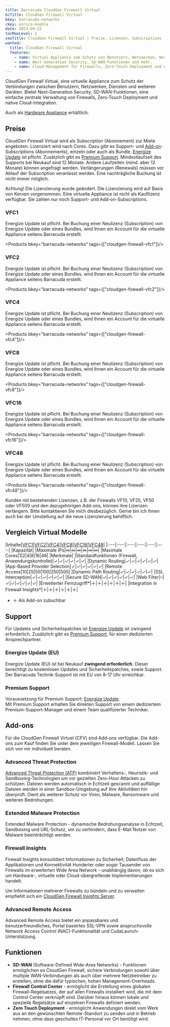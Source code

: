 ---
title: Barracuda CloudGen Firewall Virtual
bcTitle: CloudGen Firewall Virtual
bkey: barracuda-networks
ckey: enrico-koehle
date: 2023-09-22
tocMaxLevel: 2
seoTitle: CloudGen Firewall Virtual | Preise, Lizenzen, Subscriptions
wanted:
  title: CloudGen Firewall Virtual
  features:
    - name: Virtual Appliance zum Schutz von Benutzern, Netzwerken, Workloads und Geräten.
    - name: Next-Generation Security, SD-WAN-Funktionen und mehr.
    - name: Cloud-Management für Firewalls, Zero-Touch Deployment und native Cloud-Integration.
---



<Intro>

CloudGen Firewall Virtual, eine virtuelle Appliance zum Schutz der Verbindungen zwischen Benutzern, Netzwerken, Diensten und weiteren Geräten. Bietet Next-Generation Security, SD-WAN-Funktionen, eine einfache zentrale Verwaltung von Firewalls, Zero-Touch Deployment und native Cloud-Integration.

Auch als [Hardware Appliance](/hersteller/barracuda-networks/cloudgen-firewall/) erhältlich.

</Intro>

<TOC />



## Preise

CloudGen Firewall Virtual wird als Subscription (Abonnement) zur Miete angeboten. Lizenziert wird nach Cores. Dazu gibt es Support- und [Add-on](#add-ons)-Subscriptions (Abonnements), einzeln oder auch als Bundle. [Energize Update](#energize-update-eu) ist pflicht. Zusätzlich gibt es [Premium Support](#premium-support). Mindestlaufzeit des Supports bei Neukauf sind 12 Monate. Andere Laufzeiten (mind. aber 12 Monate) können angefragt werden. Verlängerungen (Renewals) müssen vor Ablauf der Subscription veranlasst werden. Eine nachträgliche Buchung ist nicht immer möglich.

<Info>

Achtung! Die Lizenzierung wurde geändert. Die Lizenzierung wird auf Basis von Kernen vorgenommen. Eine virtuelle Appliance ist nicht als Kauflizenz verfügbar. Sie zahlen nur noch Support- und Add-on-Subscriptions.

</Info>

### VFC1

Energize Update ist pflicht. Bei Buchung einer Neulizenz (Subscription) von Energize Update oder eines Bundles, wird Ihnen ein Account für die virtuelle Appliance seitens Barracuda erstellt.

<Products bkey="barracuda-networks" tags={["cloudgen-firewall-vfc1"]}/>

### VFC2

Energize Update ist pflicht. Bei Buchung einer Neulizenz (Subscription) von Energize Update oder eines Bundles, wird Ihnen ein Account für die virtuelle Appliance seitens Barracuda erstellt.

<Products bkey="barracuda-networks" tags={["cloudgen-firewall-vfc2"]}/>


### VFC4

Energize Update ist pflicht. Bei Buchung einer Neulizenz (Subscription) von Energize Update oder eines Bundles, wird Ihnen ein Account für die virtuelle Appliance seitens Barracuda erstellt.

<Products bkey="barracuda-networks" tags={["cloudgen-firewall-vfc4"]}/>

### VFC8

Energize Update ist pflicht. Bei Buchung einer Neulizenz (Subscription) von Energize Update oder eines Bundles, wird Ihnen ein Account für die virtuelle Appliance seitens Barracuda erstellt.

<Products bkey="barracuda-networks" tags={["cloudgen-firewall-vfc8"]}/>

### VFC16

Energize Update ist pflicht. Bei Buchung einer Neulizenz (Subscription) von Energize Update oder eines Bundles, wird Ihnen ein Account für die virtuelle Appliance seitens Barracuda erstellt.

<Products bkey="barracuda-networks" tags={["cloudgen-firewall-vfc16"]}/>

### VFC48

Energize Update ist pflicht. Bei Buchung einer Neulizenz (Subscription) von Energize Update oder eines Bundles, wird Ihnen ein Account für die virtuelle Appliance seitens Barracuda erstellt.

<Products bkey="barracuda-networks" tags={["cloudgen-firewall-vfc48"]}/>

<GetInTouch variant="info">

Kunden mit bestehenden Lizenzen, z.B. der Firewalls VF10, VF25, VF50 oder VF500 und den dazugehörigen Add-ons, können ihre Lizenzen verlängern. Bitte kontaktieren Sie mich diesbezüglich. Gerne bin ich Ihnen auch bei der Umstellung auf die neue Lizenzierung behilflich.

</GetInTouch>


## Vergleich Virtual Modelle


|Inhalte|[VFC1](#vfc1)|[VFC2](#vfc2)|[VFC4](#vfc4)|[VFC8](#vfc8)|[VFC16](#vfc16)|[VFC48](#vfc48)|
|:---|:---:|:---:|:---:|:---:|:---:|
|Kapazität|
|Maximale IPs|∞|∞|∞|∞|∞|∞|
|Maximale Cores|1|2|4|8|16|48|
|Merkmale|
|Standardfunktionen (Firewall, Anwendungskontrolle)|✓|✓|✓|✓|✓|✓|
|Dynamic Routing|✓|✓|✓|✓|✓|✓|
|App-Based Provider Selection|✓|✓|✓|✓|✓|✓|
|Remote Access|10|25|50|100|250|500|
|Dynamic Path Routing|✓|✓|✓|✓|✓|✓|
|SSL Interception|✓|✓|✓|✓|✓|✓|
|Secure SD-WAN|✓|✓|✓|✓|✓|✓|
|Web Filter|–|✓|✓|✓|✓|✓|✓|
|Erweiterter Fernzugriff*|＋|＋|＋|＋|＋|＋|
|Integration in Firewall Insights*|＋|＋|＋|＋|＋|＋|

* ＋ Als Add-on zubuchbar


## Support

Für Updates und Sicherheitspatches ist [Energize Update](#energize-update-eu) ist zwingend erforderlich. Zusätzlich gibt es [Premium Support](#premium-support), für einen dedizierten Ansprechpartner.


### Energize Update (EU)

Energize Update (EU) ist bei Neukauf **zwingend erforderlich**. Dieser berechtigt zu kostenlosen Updates und Sicherheitspatches, sowie Support. Der Barracuda Technik-Support ist mit EU von 8-17 Uhr erreichbar.



### Premium Support

Voraussetzung für Premium Support: [Energize Update](#energize-update-eu). <br />
Mit Premium Support erhalten Sie direkten Support von einem dediziertem Premium-Support-Manager und einem Team qualifizierter Techniker.

## Add-ons

Für die CloudGen Firewall Virtuel (CFV) sind Add-ons verfügbar. Die Add-ons zum Kauf finden Sie unter dem jeweiligen Firewall-Modell. Lassen Sie sich von mir individuell beraten.

### Advanced Threat Protection

[Advanced Threat Protection (ATP)](https://de.barracuda.com/solutions/advanced-threat-protection) kombiniert Verhaltens-, Heuristik- und Sandboxing-Technologien um vor gezielten Zero-Hour Attacken zu schützen. Dateien werden automatisch in Echtzeit gescannt und auffällige Dateien werden in einer Sandbox-Umgebung auf ihre Aktivitäten hin überprüft. Dient als weiterer Schutz vor Viren, Malware, Ransomware und weiteren Bedrohungen.

### Extended Malware Protection

Extended Malware Protection - dynamische Bedrohungsanalyse in Echtzeit, Sandboxing und URL-Schutz, um zu verhindern, dass E-Mail Nutzer von Malware beeinträchtigt werden.

### Firewall Insights

Firewall Insights konsolidiert Informationen zu Sicherheit, Datenfluss der Applikationen und Konnektivität Hunderter oder sogar Tausender von Firewalls im erweiterten Wide Area Network - unabhängig davon, ob es sich um Hardware-, virtuelle oder Cloud-übergreifende Implementierungen handelt.

Um Informationen mehrerer Firewalls zu bündeln und zu verwalten empfiehlt sich ein [CloudGen Firewall Insights Server](/hersteller/barracuda-networks/cloudgen-firewall-insights-server/).

### Advanced Remote Access

Advanced Remote Access bietet ein anpassbares und benutzerfreundliches, Portal basiertes SSL-VPN sowie anspruchsvolle Network Access Control (NAC)-Funktionalität und CudaLaunch-Unterstützung.



## Funktionen

- **SD-WAN** (Software-Defined Wide-Area Networks) - Funktionen ermöglichen es CloudGen Firewall, sichere Verbindungen sowohl über multiple WAN-Verbindungen als auch über mehrere Netzbetreiber zu erstellen, ohne die dafür typischen, hohen Management-Overheads.
- **Firewall Control Center** - ermöglicht die Erstellung eines globalen Firewall-Regelsatzes, der auf allen Firewalls installiert wird, die mit dem Control Center verknüpft sind.
Darüber hinaus können lokale und spezielle Regelsätze auf einzelnen Firewalls definiert werden.
- **Zero Touch Deployment** - ermöglicht Anwendungen direkt vom Werk aus an den gewünschten Remote-Standort zu senden und in Betrieb nehmen, ohne dass geschultes IT-Personal vor Ort benötigt wird.
